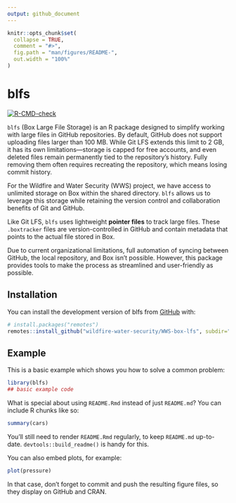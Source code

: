 ```yaml
---
output: github_document
---
```


<!-- README.md is generated from README.Rmd. Please edit that file -->

```r
knitr::opts_chunk$set(
  collapse = TRUE,
  comment = "#>",
  fig.path = "man/figures/README-",
  out.width = "100%"
)
```

# blfs

<!-- badges: start -->

[![R-CMD-check](https://github.com/wildfire-water-security/WWS-box-lfs/actions/workflows/R-CMD-check.yaml/badge.svg)](https://github.com/wildfire-water-security/WWS-box-lfs/actions/workflows/R-CMD-check.yaml)

<!-- badges: end -->

`blfs` (Box Large File Storage) is an R package designed to simplify working with large files in GitHub repositories. By default, GitHub does not support uploading files larger than 100 MB. While Git LFS extends this limit to 2 GB, it has its own limitations—storage is capped for free accounts, and even deleted files remain permanently tied to the repository’s history. Fully removing them often requires recreating the repository, which means losing commit history.

For the Wildfire and Water Security (WWS) project, we have access to unlimited storage on Box within the shared directory. `blfs` allows us to leverage this storage while retaining the version control and collaboration benefits of Git and GitHub.

Like Git LFS, `blfs` uses lightweight **pointer files** to track large files. These `.boxtracker` files are version-controlled in GitHub and contain metadata that points to the actual file stored in Box.

Due to current organizational limitations, full automation of syncing between GitHub, the local repository, and Box isn't possible. However, this package provides tools to make the process as streamlined and user-friendly as possible.

## Installation

You can install the development version of blfs from [GitHub](https://github.com/) with:

``` r
# install.packages("remotes")
remotes::install_github("wildfire-water-security/WWS-box-lfs", subdir="blfs")
```

## Example

This is a basic example which shows you how to solve a common problem:

```r
library(blfs)
## basic example code
```

What is special about using `README.Rmd` instead of just `README.md`? You can include R chunks like so:

```r
summary(cars)
```

You'll still need to render `README.Rmd` regularly, to keep `README.md` up-to-date. `devtools::build_readme()` is handy for this.

You can also embed plots, for example:

```r
plot(pressure)
```

In that case, don't forget to commit and push the resulting figure files, so they display on GitHub and CRAN.
